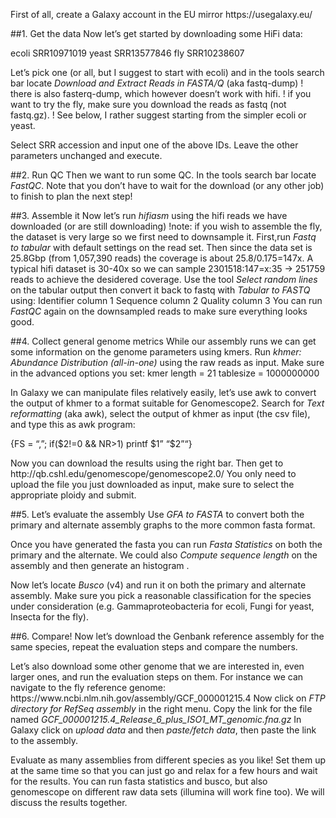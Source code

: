 First of all, create a Galaxy account in the EU mirror https://usegalaxy.eu/

##1. Get the data
Now let's get started by downloading some HiFi data:

ecoli	SRR10971019
yeast	SRR13577846
fly		SRR10238607

Let's pick one (or all, but I suggest to start with ecoli) and in the tools search bar locate <i>Download and Extract Reads in FASTA/Q</i> (aka fastq-dump)
! there is also fasterq-dump, which however doesn't work with hifi.
! if you want to try the fly, make sure you download the reads as fastq (not fastq.gz).
! See below, I rather suggest starting from the simpler ecoli or yeast.

Select SRR accession and input one of the above IDs. 
Leave the other parameters unchanged and execute.

##2. Run QC
Then we want to run some QC. In the tools search bar locate <i>FastQC</i>.
Note that you don't have to wait for the download (or any other job) to finish to plan the next step!

##3. Assemble it
Now let's run <i>hifiasm</i> using the hifi reads we have downloaded (or are still downloading)
!note: if you wish to assemble the fly, the dataset is very large so we first need to downsample it.
First,run <i>Fastq to tabular</i> with default settings on the read set.
Then since the data set is 25.8Gbp (from 1,057,390 reads) the coverage is about 25.8/0.175=147x.
A typical hifi dataset is 30-40x so we can sample 2301518:147=x:35 -> 251759 reads to achieve the desidered coverage.
Use the tool <i>Select random lines</i> on the tabular output then convert it back to fastq with <i>Tabular to FASTQ</i> using:
Identifier column	1
Sequence column	2
Quality column	3
You can run <i>FastQC</i> again on the downsampled reads to make sure everything looks good.

##4. Collect general genome metrics
While our assembly runs we can get some information on the genome parameters using kmers. 
Run <i>khmer: Abundance Distribution (all-in-one)</i> using the raw reads as input. Make sure in the advanced options you set:
kmer length = 21
tablesize = 1000000000

In Galaxy we can manipulate files relatively easily, let's use awk to convert the output of khmer to a format suitable for Genomescope2.
Search for <i>Text reformatting</i> (aka awk), select the output of khmer as input (the csv file), and type this as awk program:

{FS = ","; if($2!=0 && NR>1) printf $1" "$2"\n"}

Now you can download the results using the right bar. Then get to http://qb.cshl.edu/genomescope/genomescope2.0/
You only need to upload the file you just downloaded as input, make sure to select the appropriate ploidy and submit.

##5. Let's evaluate the assembly
Use <i>GFA to FASTA</i> to convert both the primary and alternate assembly graphs to the more common fasta format.

Once you have generated the fasta you can run <i>Fasta Statistics</i> on both the primary and the alternate.
We could also <i>Compute sequence length</i> on the assembly and then generate an histogram <i></i>.

Now let's locate <i>Busco</i> (v4) and run it on both the primary and alternate assembly. 
Make sure you pick a reasonable classification for the species under consideration (e.g. Gammaproteobacteria for ecoli, Fungi for yeast, Insecta for the fly).

##6. Compare!
Now let's download the Genbank reference assembly for the same species, repeat the evaluation steps and compare the numbers.

Let's also download some other genome that we are interested in, even larger ones, and run the evaluation steps on them.
For instance we can navigate to the fly reference genome:
https://www.ncbi.nlm.nih.gov/assembly/GCF_000001215.4
Now click on <i>FTP directory for RefSeq assembly</i> in the right menu.
Copy the link for the file named <i>GCF_000001215.4_Release_6_plus_ISO1_MT_genomic.fna.gz</i>
In Galaxy click on <i>upload data</i> and then <i>paste/fetch data</i>, then paste the link to the assembly.

Evaluate as many assemblies from different species as you like!
Set them up at the same time so that you can just go and relax for a few hours and wait for the results.
You can run fasta statistics and busco, but also genomescope on different raw data sets (illumina will work fine too).
We will discuss the results together.

